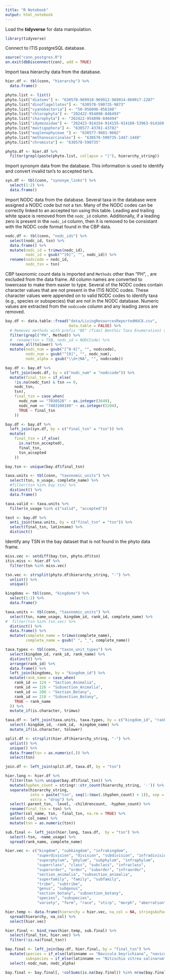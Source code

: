 ```yaml
---
title: "R Notebook"
output: html_notebook
---
```

Load the __tidyverse__ for data manipulation.
```r
library(tidyverse)
```

Connect to ITIS postgreSQL database.
```r
source("conn_postgres.R")
on.exit(dbDisconnect(con), add = TRUE)
```

Import taxa hierarchy data from the database.
```r
hier.df <- tbl(conn, "hierarchy") %>% 
  data.frame()
```

```r
phyto.list <- list()
phyto.list["diatoms"] <- "630578-969910-969912-969914-969917-2287"
phyto.list["dinoflagellates"] <- "630578-590735-9873"
phyto.list["cyanobacteria"] <- "50-956096-956108"
phyto.list["chlorophyta"] <- "202422-954898-846493"
phyto.list["charophyta"] <- "202422-954898-846494"
phyto.list["idymozoidae"] <- "202423-914154-914155-914160-53963-914169-54556-55189-55621-55653-55857"
phyto.list["mastigophora"] <- "630577-43781-43782"
phyto.list["euglenophyceae "] <- "630577-9601-9602"
phyto.list["methanosarcinales"] <- "630578-590735-1447-1448"
phyto.list["chromista"] <- "630578-590735"
```

```r
phyto.df <- hier.df %>% 
  filter(grepl(paste(phyto.list, collapse = "|"), hierarchy_string))
```

Import synonym data from the database. This information is used to identify 
and convert invalid tsn's to accepted tsn's.
```r
syn.df <- tbl(conn, "synonym_links") %>% 
  select(1:2) %>% 
  data.frame()
```

Import NODC data from the database. Several taxa in the database were assigned 
a NODC code but not a tsn. Many of the NODC codes can be correctly linked to 
an accepted tsn using this table. Leading and trailing white space is removed 
from the `nodc_id` column. Additionally, if a leading zero is present in the 
`nodc_id` column, then it is removed to be consistant with the NODC code 
format found in the CBP data.
```r
nodc.df <- tbl(conn, "nodc_ids") %>% 
  select(nodc_id, tsn) %>% 
  data.frame() %>% 
  mutate(nodc_id = trimws(nodc_id),
         nodc_id = gsub("^[0]", "", nodc_id)) %>% 
  rename(nodccode = nodc_id,
         nodc_tsn = tsn)
```

CBP taxonomic count data is imported and `Methods` other than "PH", ,
are excluded from the data frame. All column names are converted to 
lowercase to make them easier to type. Several of the NODC codes 
contain character values that are not present in the ITIS NODC codes. 
These character values were appended on to valid NODC codes to identify 
taxa (e.g., species or subspecies) that are not in the NODC database. 
Numeric values are extracted from the `nodccode` column and any leading 
zeros are removed. 
```r
bay.df <- data.table::fread("data/LivingResourcesReportedHUC8.csv",
                            data.table = FALSE) %>% 
  # Removes methods with prefix "BE" (Tidal Benthic Taxa Enumeration) or blanks.
  filter(grepl("PH", Method)) %>% 
  #  rename(tsn = TSN, nodc_id = NODCCode) %>% 
  rename_all(tolower) %>% 
  mutate(nodc_num = gsub("[^0-9]", "", nodccode),
         nodc_num = gsub("^[0]", "", nodc_num),
         nodc_alpha = gsub("\\d+|NA", "", nodccode))
```


```r
bay.df <- bay.df %>% 
  left_join(nodc.df, by = c("nodc_num" = "nodccode")) %>% 
  mutate(final_tsn = if_else(
    !is.na(nodc_tsn) & tsn == 0,
    nodc_tsn,
    tsn),
    final_tsn = case_when(
      nodc_num == "7030526" ~ as.integer(3649),
      nodc_num == "7403100180" ~ as.integer(5204),
      TRUE ~ final_tsn
    ))
```


```r
bay.df <- bay.df %>% 
  left_join(syn.df, by = c("final_tsn" = "tsn")) %>% 
  mutate(
    final_tsn = if_else(
      is.na(tsn_accepted),
      final_tsn,
      tsn_accepted
    ))
```


```r
bay.tsn <- unique(bay.df$final_tsn)
```




```r
taxa.units <- tbl(conn, "taxonomic_units") %>% 
  select(tsn, n_usage, complete_name) %>% 
  #filter(tsn %in% bay.tsn) %>% 
  distinct() %>% 
  data.frame()

taxa.valid <- taxa.units %>% 
  filter(n_usage %in% c("valid", "accepted"))

test <- bay.df %>% 
  anti_join(taxa.units, by = c("final_tsn" = "tsn")) %>% 
  select(final_tsn, latinname) %>% 
  distinct()
```




Identify any TSN in the bay dataset that is not found in the phyto data frame.
```r
miss.vec <- setdiff(bay.tsn, phyto.df$tsn)
itis.miss <- hier.df %>% 
  filter(tsn %in% miss.vec)
```

```r
tsn.vec <- strsplit(phyto.df$hierarchy_string, "-") %>% 
  unlist() %>% 
  unique()
```


```r
kingdoms <- tbl(conn, "kingdoms") %>% 
  select(1:2) %>% 
  data.frame()
```


```r
taxa.units <- tbl(conn, "taxonomic_units") %>% 
  select(tsn, name_usage, kingdom_id, rank_id, complete_name) %>% 
#  filter(tsn %in% tsn.vec) %>% 
  distinct() %>% 
  data.frame() %>% 
  mutate(complete_name = trimws(complete_name),
         complete_name = gsub(" ", "_", complete_name))
```


```r
taxa.types <- tbl(conn, "taxon_unit_types") %>% 
  select(kingdom_id, rank_id, rank_name) %>% 
  distinct() %>% 
  arrange(rank_id) %>% 
  data.frame() %>% 
  left_join(kingdoms, by = "kingdom_id") %>% 
  mutate(rank_name = case_when(
    rank_id == 124 ~ "Section_Animalia",
    rank_id == 126 ~ "Subsection_Animalia",
    rank_id == 200 ~ "Section_Botany",
    rank_id == 210 ~ "Subsection_Botany",
    TRUE ~ rank_name
  )) %>% 
  mutate_if(is.character, trimws)
```


```r
taxa.df <- left_join(taxa.units, taxa.types, by = c("kingdom_id", "rank_id")) %>% 
  select(-kingdom_id, -rank_id, -kingdom_name) %>% 
  mutate_if(is.character, tolower)
```


```r
split.df <- strsplit(hier.df$hierarchy_string, "-") %>% 
  unlist() %>% 
  unique() %>% 
  data.frame(tsn = as.numeric(.)) %>% 
  select(tsn)
```


```r
join.df <- left_join(split.df, taxa.df, by = "tsn")
```

```r
hier.long <- hier.df %>% 
  filter(tsn %in% unique(bay.df$final_tsn)) %>% 
  mutate(hyphen_count = stringr::str_count(hierarchy_string, '-')) %>% 
  separate(hierarchy_string,
           into = paste("tsn", seq(1:(max(.$hyphen_count) + 1)), sep = "_"),
           extra = "drop") %>% 
  select(-parent_tsn, -level, -childrencount, -hyphen_count) %>% 
  rename(final_tsn = tsn) %>% 
  gather(col_name, tsn, -final_tsn, na.rm = TRUE) %>% 
  select(-col_name) %>% 
  mutate(tsn = as.numeric(tsn))
```

```r
sub.final <- left_join(hier.long, taxa.df,  by = "tsn") %>% 
  select(-tsn, -name_usage) %>% 
  spread(rank_name, complete_name) 
```


```r
hier.vec <- c("kingdom", "subkingdom", "infrakingdom", 
              "superdivision", "division", "subdivision", "infradivision",
              "superphylum", "phylum", "subphylum", "infraphylum", 
              "superclass", "class", "subclass", "infraclass", 
              "superorder", "order", "suborder", "infraorder", 
              "section_animalia", "subsection_animalia", 
              "superfamily", "family", "subfamily", 
              "tribe", "subtribe", 
              "genus", "subgenus", 
              "section_botany", "subsection_botany",
              "species", "subspecies", 
              "variety", "form", "race", "stirp", "morph", "aberration", "unspecified")

hier.temp <- data.frame(hierarchy = hier.vec, na_col = NA, stringsAsFactors = FALSE) %>% 
  spread(hierarchy, na_col) %>% 
  select(hier.vec)
```


```r
hier.final <- bind_rows(hier.temp, sub.final) %>% 
  select(final_tsn, hier.vec) %>% 
  filter(!is.na(final_tsn))
```

```r
bay.final <- left_join(bay.df, hier.final, by = "final_tsn") %>% 
  mutate(species = if_else(latinname == "Navicula beyrichiana", "navicula_beyrichiana", species),
         subspecies = if_else(latinname == "Nitzschia vitrea salinarum", "salinarum", subspecies)) %>% 
  select(-nodc_num, nodc_alpha)

bay.final <- bay.final[, !colSums(is.na(bay.final)) %in% nrow(bay.final)]
```

